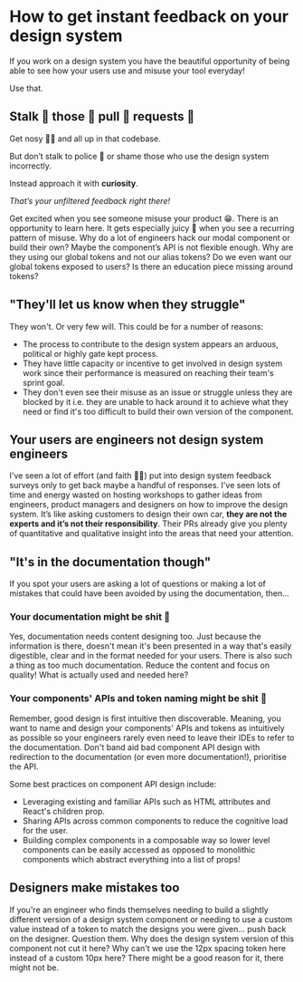 
<Helmet>
  <title>How to get instant feedback on your design system | Alizeh Khan</title>
</Helmet>

<Container>

# How to get instant feedback on your design system

If you work on a design system you have the beautiful opportunity of being able to see how your users use and misuse your tool everyday!

Use that.

## Stalk 👏 those 👏 pull 👏 requests 👏

Get nosy 👃🏼 and all up in that codebase.

But don’t stalk to police 🚓 or shame those who use the design system incorrectly.

Instead approach it with **curiosity**.

*That’s your unfiltered feedback right there!*

Get excited when you see someone misuse your product 😁. There is an opportunity to learn here. It gets especially juicy 🧃 when you see a recurring pattern of misuse. Why do a lot of engineers hack our modal component or build their own? Maybe the component’s API is not flexible enough. Why are they using our global tokens and not our alias tokens? Do we even want our global tokens exposed to users? Is there an education piece missing around tokens?

## "They'll let us know when they struggle"

They won't. Or very few will. This could be for a number of reasons:

- The process to contribute to the design system appears an arduous, political or highly gate kept process.
- They have little capacity or incentive to get involved in design system work since their performance is measured on reaching their team's sprint goal.
- They don't even see their misuse as an issue or struggle unless they are blocked by it i.e. they are unable to hack around it to achieve what they need or find it's too difficult to build their own version of the component.

## Your users are engineers not design system engineers

I've seen a lot of effort (and faith 🤲🏼) put into design system feedback surveys only to get back maybe a handful of responses. I've seen lots of time and energy wasted on hosting workshops to gather ideas from engineers, product managers and designers on how to improve the design system. It’s like asking customers to design their own car, **they are not the experts and it’s not their responsibility**. Their PRs already give you plenty of quantitative and qualitative insight into the areas that need your attention.

## "It's in the documentation though"

If you spot your users are asking a lot of questions or making a lot of mistakes that could have been avoided by using the documentation, then...

### Your documentation might be shit 💩

Yes, documentation needs content designing too. Just because the information is there, doesn't mean it's been presented in a way that's easily digestible, clear and in the format needed for your users. There is also such a thing as too much documentation. Reduce the content and focus on quality! What is actually used and needed here?

### Your components' APIs and token naming might be shit 💩

Remember, good design is first intuitive then discoverable. Meaning, you want to name and design your components' APIs and tokens as intuitively as possible so your engineers rarely even need to leave their IDEs to refer to the documentation. Don't band aid bad component API design with redirection to the documentation (or even more documentation!), prioritise the API.

Some best practices on component API design include:

- Leveraging existing and familiar APIs such as HTML attributes and React's children prop.
- Sharing APIs across common components to reduce the cognitive load for the user.
- Building complex components in a composable way so lower level components can be easily accessed as opposed to monolithic components which abstract everything into a list of props!

## Designers make mistakes too

If you're an engineer who finds themselves needing to build a slightly different version of a design system component or needing to use a custom value instead of a token to match the designs you were given... push back on the designer. Question them. Why does the design system version of this component not cut it here? Why can't we use the 12px spacing token here instead of a custom 10px here? There might be a good reason for it, there might not be.

</Container>
